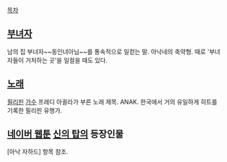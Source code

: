 [[목차]]

== [[부녀자]] ==
남의 집 부녀자~~동인녀아님~~를 통속적으로 일컫는 말. 아낙네의 축약형. 때로 '부녀자들이 거처하는 곳'을 일컬을 때도 있다.

== [[노래]] ==

[[필리핀]] [[가수]] 프레디 아귈라가 부른 노래 제목. ANAK. 한국에서 거의 유일하게 히트를 기록한 필리핀 유행가.

{{{#!html
<object width="560" height="315"><param name="movie" value="http://www.youtube.com/v/-n-2lPzH7Do?version=3&amp;hl=en_US"></param><param name="allowFullScreen" value="true"></param><param name="allowscriptaccess" value="always"></param><embed src="http://www.youtube.com/v/-n-2lPzH7Do?version=3&amp;hl=en_US" type="application/x-shockwave-flash" width="560" height="315" allowscriptaccess="always" allowfullscreen="true"></embed></object>
}}}

== [[네이버 웹툰]] [[신의 탑]]의 등장인물 ==

[아낙 자하드] 항목 참조.
